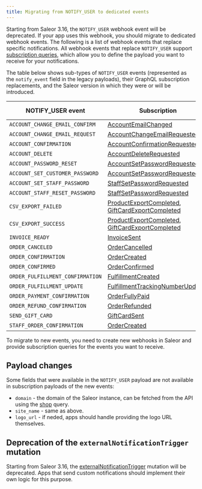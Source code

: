 ```yaml
---
title: Migrating from NOTIFY_USER to dedicated events
---
```


Starting from Saleor 3.16, the `NOTIFY_USER` webhook event will be deprecated. If your app uses this webhook, you should migrate to dedicated webhook events. The following is a list of webhook events that replace specific notifications. All webhook events that replace `NOTIFY_USER` support [subscription queries](developer/extending/webhooks/subscription-webhook-payloads.mdx#custom-payloads), which allow you to define the payload you want to receive for your notifications.

The table below shows sub-types of `NOTIFY_USER` events (represented as the `notify_event` field in the legacy payloads), their GraphQL subscription replacements, and the Saleor version in which they were or will be introduced.

| NOTIFY_USER event                | Subscription                                                                                                                                                                      | Saleor version |
| -------------------------------- | --------------------------------------------------------------------------------------------------------------------------------------------------------------------------------- | -------------- |
| `ACCOUNT_CHANGE_EMAIL_CONFIRM`   | [AccountEmailChanged](api-reference/users/objects/account-email-changed.mdx)                                                                                                      | 3.15           |
| `ACCOUNT_CHANGE_EMAIL_REQUEST`   | [AccountChangeEmailRequested](api-reference/users/objects/account-change-email-requested.mdx)                                                                                     | 3.15           |
| `ACCOUNT_CONFIRMATION`           | [AccountConfirmationRequested](api-reference/users/objects/account-confirmation-requested.mdx)                                                                                    | 3.15           |
| `ACCOUNT_DELETE`                 | [AccountDeleteRequested](api-reference/users/objects/account-delete-requested.mdx)                                                                                                | 3.15           |
| `ACCOUNT_PASSWORD_RESET`         | [AccountSetPasswordRequested](api-reference/users/objects/account-set-password-requested.mdx)                                                                                     | 3.15           |
| `ACCOUNT_SET_CUSTOMER_PASSWORD`  | [AccountSetPasswordRequested](api-reference/users/objects/account-set-password-requested.mdx)                                                                                     | 3.15           |
| `ACCOUNT_SET_STAFF_PASSWORD`     | [StaffSetPasswordRequested](api-reference/users/objects/staff-set-password-requested.mdx)                                                                                         | 3.15           |
| `ACCOUNT_STAFF_RESET_PASSWORD`   | [StaffSetPasswordRequested](api-reference/users/objects/staff-set-password-requested.mdx)                                                                                         | 3.15           |
| `CSV_EXPORT_FAILED`              | [ProductExportCompleted](api-reference/products/objects/product-export-completed.mdx), [GiftCardExportCompleted](api-reference/gift-cards/objects/gift-card-export-completed.mdx) | 3.16           |
| `CSV_EXPORT_SUCCESS`             | [ProductExportCompleted](api-reference/products/objects/product-export-completed.mdx), [GiftCardExportCompleted](api-reference/gift-cards/objects/gift-card-export-completed.mdx) | 3.16           |
| `INVOICE_READY`                  | [InvoiceSent](api-reference/orders/objects/invoice-sent.mdx)                                                                                                                      | 3.2            |
| `ORDER_CANCELED`                 | [OrderCancelled](api-reference/orders/objects/order-cancelled.mdx)                                                                                                                | 3.2            |
| `ORDER_CONFIRMATION`             | [OrderCreated](api-reference/orders/objects/order-created.mdx)                                                                                                                    | 3.2            |
| `ORDER_CONFIRMED`                | [OrderConfirmed](api-reference/orders/objects/order-confirmed.mdx)                                                                                                                | 3.2            |
| `ORDER_FULFILLMENT_CONFIRMATION` | [FulfillmentCreated](api-reference/orders/objects/fulfillment-created.mdx)                                                                                                        | 3.4            |
| `ORDER_FULFILLMENT_UPDATE`       | [FulfillmentTrackingNumberUpdated](api-reference/orders/objects/fulfillment-tracking-number-updated.mdx)                                                                          | 3.16           |
| `ORDER_PAYMENT_CONFIRMATION`     | [OrderFullyPaid](api-reference/orders/objects/order-fully-paid.mdx)                                                                                                               | 3.2            |
| `ORDER_REFUND_CONFIRMATION`      | [OrderRefunded](api-reference/orders/objects/order-refunded.mdx)                                                                                                                  | 3.14           |
| `SEND_GIFT_CARD`                 | [GiftCardSent](api-reference/gift-cards/objects/gift-card-sent.mdx)                                                                                                               | 3.13           |
| `STAFF_ORDER_CONFIRMATION`       | [OrderCreated](api-reference/orders/objects/order-created.mdx)                                                                                                                    | 3.2            |

To migrate to new events, you need to create new webhooks in Saleor and provide subscription queries for the events you want to receive.

## Payload changes

Some fields that were available in the `NOTIFY_USER` payload are not available in subscription payloads of the new events:

- `domain` - the domain of the Saleor instance, can be fetched from the API using the [shop](api-reference/miscellaneous/queries/shop.mdx) query.
- `site_name` - same as above.
- `logo_url` - if neded, apps should handle providing the logo URL themselves.

## Deprecation of the `externalNotificationTrigger` mutation

Starting from Saleor 3.16, the [externalNotificationTrigger](api-reference/miscellaneous/objects/external-notification-trigger.mdx) mutation will be deprecated. Apps that send custom notifications should implement their own logic for this purpose.
